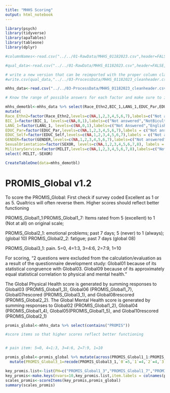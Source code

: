 ```yaml
---
title: "MHHS Scoring"
output: html_notebook
---
```


```r
library(psych)
library(tidyverse)
library(apaTables)
library(tableone)
library(dplyr)

```

```r
#columnNames<-read.csv("../../01-RawData/MHHS_01182023.csv",header=FALSE)[1,]

#qual_data<-read.csv("../../01-RawData/MHHS_01182023.csv",header=FALSE,col.names = columnNames)[-c(1:3),]

# write a new version that can be reimported with the proper column classes
#write.csv(qual_data,"../../03-ProcessData/MHHS_01182023_cleanheader.csv",row.names=FALSE)
```

```r

mhhs_data<-read.csv("../../03-ProcessData/MHHS_01182023_cleanheader.csv")

```

```r

# Know the range of possible answers for each factor and make sure to include NA

mhhs_demotbl<-mhhs_data %>% select(Race_Ethn2,BIC_1,LANG_1,EDUC_Par,EDUC_Self,GENDER,SEXOR,MILIT) %>% 
mutate(
Race_Ethn2=factor(Race_Ethn2,levels=c(NA,1,2,3,4,5,6,7),labels=c("Not answered","White","Black","Hispanic","Asian","AmerIndian","PacificIslander","Multiracial"),exclude=NULL), 
BIC_1=factor(BIC_1, levels=c(NA,0,1),labels=c("Not answered","NotBicultural","Bicultural"),exclude=NULL), 
LANG_1=factor(LANG_1, levels=c(NA,0,1),labels=c("Not Answered","English at Home","Additional Language at Home"),exclude=NULL), 
EDUC_Par=factor(EDUC_Par,levels=c(NA,1,2,3,4,5,6,7),labels = c("Not answered","<High School","High School","Some college","Associates","Bachelors","Masters","Doctoral/Professional"),exclude = NULL),
EDUC_Self=factor(EDUC_Self,levels=c(NA,1,2,3,4,5,6,7),labels = c("Not answered","<High School","High School","Some college","Associates","Bachelors","Masters","Doctoral/Professional"),exclude=NULL), 
GENDER=factor(GENDER,levels=c(NA,1,2,3,4,5,6,7),labels=c("Not answered","cis-woman","cis-man","trans woman","trans man","non-binary","self-id","prefer not to respond"),exclude=NULL), 
SexualOrientation=factor(SEXOR, levels=c(NA,1,2,3,4,5,6,7,8), labels = c("Not Answered","Straight","Bisexual","Gay","Lesbian","Queer","Questioning","Self-ID","Prefer not to respond"),exclude = NULL), 
MilitaryService=factor(MILIT,levels=c(NA,1,2,3,4,5,6,7,8),labels=c("Not answered","Never Served","Active Duty","National Guard","Military Spouse","Military Dependent","Veteran","Other","Prefer not to respond"),exclude=NULL)) %>% 
select(-MILIT,-SEXOR)

CreateTableOne(data=mhhs_demotbl)
```

# PROMIS_Global v1.2
To score the PROMIS_Global:
First check if survey coded Excellent as 1 or as 5. Qualtrics will often reverse them. Higher scores should reflect better functioning


PROMIS_Global1_1:PROMIS_Global1_7: Items rated from 5 (excellent) to 1 (Not at all) on original scale;

PROMIS_Global2_1: emotional problems; past 7 days; 5 (never) to 1 (always); (global 10)
PROMIS_Global2_2: fatigue; past 7 days (global 08)

PROMIS_Global3_1: pain. 5=0, 4=1:3, 3=4:6, 2=7:9, 1=10

For scoring,  "2 questions were excluded from the calculation/evaluation as a result of the questionnaire development study: Global01 because of its statistical congruence with Global03. Global09 because of its approximately equal statistical correlation to physical and mental health."

The Global Physical Health score is generated by summing responses to
Global03 (PROMIS_Global1_3), Global06 (PROMIS_Global1_7), Global07rescored (PROMIS_Global3_1), and Global08rescored (PROMIS_Global2_2). The Global Mental Health score
is generated by summing responses to Global02 (PROMIS_Global1_2), Global04 (PROMIS_Global1_4), Global05(PROMIS_Global1_5), and Global10rescored (PROMIS_Global2_1)
```r
promis_global<-mhhs_data %>% select(contains("PROMIS"))

#score items so that higher scores reflect better functioning 


# pain item: 5=0, 4=1:3, 3=4:6, 2=7:9, 1=10

promis_global<-promis_global %>% mutate(across(PROMIS_Global1_1:PROMIS_Global2_2,~6-.)) %>% 
  mutate(PROMIS_Global3_1=recode(PROMIS_Global3_1,`0`=5,`1`=4,`2`=4,`3`=4,`4`=3,`5`=3,`6`=3,`7`=2,`8`=2,`9`=2,`10`=1)) %>% rowwise() %>%  mutate(PG_PhysHealth=sum(c(PROMIS_Global1_3,PROMIS_Global1_7,PROMIS_Global3_1,PROMIS_Global2_2)),PG_MentHealth=sum(c(PROMIS_Global1_2,PROMIS_Global1_4,PROMIS_Global1_5,PROMIS_Global2_1)))

key_promis.list<-list(PH=c("PROMIS_Global1_3","PROMIS_Global1_7","PROMIS_Global3_1","PROMIS_Global2_2"),MH=c("PROMIS_Global1_2","PROMIS_Global1_4","PROMIS_Global1_5","PROMIS_Global2_1"))
key_promis<-make.keys(nvars=10,key_promis.list,item.labels = colnames(promis_global))
scales_promis<-scoreItems(key_promis,promis_global)
summary(scales_promis)

```


```r

```


